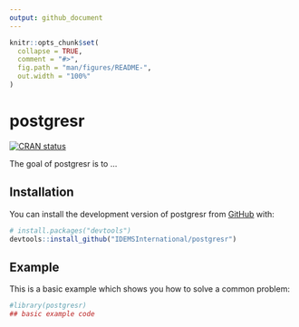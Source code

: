 ```yaml
---
output: github_document
---
```

<!-- README.md is generated from README.Rmd. Please edit that file -->

```r
knitr::opts_chunk$set(
  collapse = TRUE,
  comment = "#>",
  fig.path = "man/figures/README-",
  out.width = "100%"
)
```

# postgresr

<!-- badges: start -->
[![CRAN status](https://www.r-pkg.org/badges/version/postgresr)](https://CRAN.R-project.org/package=postgresr)
<!-- badges: end -->

The goal of postgresr is to ...

## Installation

You can install the development version of postgresr from [GitHub](https://github.com/) with:

``` r
# install.packages("devtools")
devtools::install_github("IDEMSInternational/postgresr")
```

## Example

This is a basic example which shows you how to solve a common problem:

```r
#library(postgresr)
## basic example code
```
